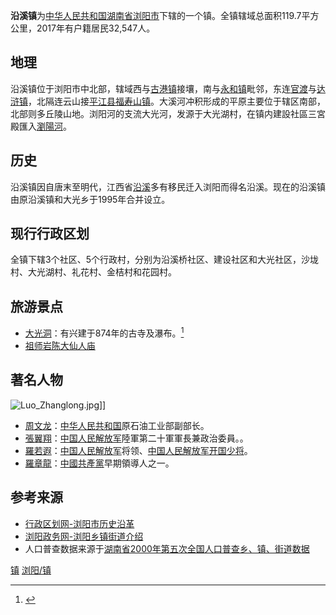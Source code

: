 {{中国乡级行政区}}

'''沿溪镇'''为[[中华人民共和国|中华人民共和国]][[湖南省|湖南省]][[浏阳市|浏阳市]]下辖的一个镇。全镇辖域总面积119.7平方公里，2017年有户籍居民32,547人。

==地理==
沿溪镇位于浏阳市中北部，辖域西与[[古港镇|古港镇]]接壤，南与[[永和镇_(浏阳市)|永和镇]]毗邻，东连[[官渡镇_(浏阳市)|官渡]]与[[达浒镇|达浒镇]]，北隔连云山接[[平江县|平江县]][[福寿山镇|福寿山镇]]。大溪河冲积形成的平原主要位于辖区南部，北部则多丘陵山地。浏阳河的支流大光河，发源于大光湖村，在镇内建設社區三宮殿匯入[[瀏陽河|瀏陽河]]。


==历史==
沿溪镇因自唐末至明代，江西省[[沿溪鎮_(泰和縣)|沿溪]]多有移民迁入浏阳而得名沿溪。现在的沿溪镇由原沿溪镇和大光乡于1995年合并设立。

==现行行政区划==
全镇下辖3个社区、5个行政村，分别为沿溪桥社区、建设社区和大光社区，沙垅村、大光湖村、礼花村、金桔村和花园村。

==旅游景点==
* [[大光洞|大光洞]]：有兴建于874年的古寺及瀑布。<ref>{{Cite news | url= http://hunan.voc.com.cn/xhn/article/201608/201608030839409588.html | title= 瀏陽鄉村旅遊"火炬"傳遞——探祕境沿溪,悟長壽高坪 | publisher=新湖南客户端 |date=2016-08-03 | language=zh}}</ref>
* [[祖师岩陈大仙人庙|祖师岩陈大仙人庙]]

==著名人物==
[[File:Luo_Zhanglong.jpg|thumb]]]]
* [[周文龙|周文龙]]：[[中华人民共和国|中华人民共和国]]原石油工业部副部长。
* [[張翼翔|張翼翔]]：[[中国人民解放军|中国人民解放军]]陸軍第二十軍軍長兼政治委員。。
* [[羅若遐|羅若遐]]：[[中国人民解放军|中国人民解放军]]将领、[[中国人民解放军开国少将|中国人民解放军开国少将]]。
* [[羅章龍|羅章龍]]：[[中國共產黨|中國共產黨]]早期領導人之一。

==参考来源==
{{reflist}}
* [http://www.xzqh.org/html/list/1399.html 行政区划网-浏阳市历史沿革] {{Wayback|url=http://www.xzqh.org/html/list/1399.html |date=20110921123932 }}
* [https://web.archive.org/web/20110903164219/http://www.liuyang.gov.cn/column_mlly.asp 浏阳政务网-浏阳乡镇街道介绍]
* 人口普查数据来源于[http://www.stats.gov.cn/tjsj/ndsj/renkoupucha/2000jiedao/html/J43.htm 湖南省2000年第五次全国人口普查乡、镇、街道数据] {{Wayback|url=http://www.stats.gov.cn/tjsj/ndsj/renkoupucha/2000jiedao/html/J43.htm |date=20111007074252 }}

{{Hunan-stub}}
{{浏阳市行政区划}}

[[Category:浏阳市行政区划|镇]]
[[Category:长沙乡镇|浏阳/镇]]